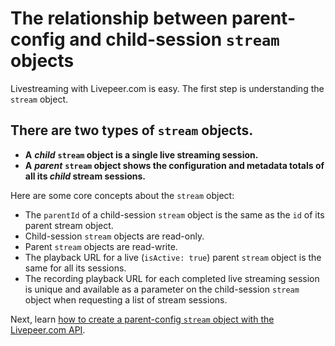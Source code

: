 
<DocsLayout title="How to understand the relationship between parent-config and child-session `stream` objects - Livepeer.com" description="How to understand the relationship between parent-config and child-session `stream` objects">

# The relationship between parent-config and child-session `stream` objects

Livestreaming with Livepeer.com is easy. The first step is understanding the
`stream` object.

## There are two types of `stream` objects.

- **A** **_child_** **`stream` object is a single live streaming session.**
- **A** **_parent_** **`stream` object shows the configuration and metadata
  totals of all its _child_ stream sessions.**

Here are some core concepts about the `stream` object:

- The `parentId` of a child-session `stream` object is the same as the `id` of
  its parent stream object.
- Child-session `stream` objects are read-only.
- Parent `stream` objects are read-write.
- The playback URL for a live (`isActive: true`) parent `stream` object is the
  same for all its sessions.
- The recording playback URL for each completed live streaming session is unique
  and available as a parameter on the child-session `stream` object when
  requesting a list of stream sessions.

Next, learn
[how to create a parent-config `stream` object with the Livepeer.com API](/docs/guides/api/create-a-stream).

</DocsLayout>
